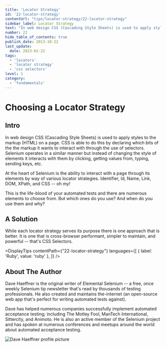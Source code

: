 ```yaml
---
title: 'Locator Strategy'
id: '22-locator-strategy'
contentUrl: "tips/locator-strategy/22-locator-strategy"
sidebar_label: Locator Strategy
text: "In web design CSS (Cascading Style Sheets) is used to apply styles to the markup (HTML) on a page. CSS is able to do this by declaring which bits of the the markup it wants to interact with through the use of selectors."
number: 22
hide_table_of_contents: true
publish_date: 2013-10-22
last_update:
  date: 2023-02-22
tags:
  - 'locators'
  - 'locator strategy'
  - 'css selectors'
level: 1
category:
  - 'fundamentals'
---
```


# Choosing a Locator Strategy

## Intro

In web design CSS (Cascading Style Sheets) is used to apply styles to the markup (HTML) on a page. CSS is able to do
this by declaring which bits of the the markup it wants to interact with through the use of selectors. Selenium
operates in a similar manner but instead of changing the style of elements it interacts with them by clicking,
getting values from, typing, sending keys, etc.

At the heart of Selenium is the ability to interact with a page through its elements by way of various locator
strategies. Identifier, Id, Name, Link, DOM, XPath, and CSS -- oh my!

This is the life-blood of your automated tests and there are numerous elements to choose from. But which ones do
you use? And when do you use them and why?

## A Solution

While each locator strategy serves its purpose there is one approach that is better. It is one that is
cross-browser performant, simpler to maintain, and powerful -- that's CSS Selectors.




<DisplayTips contentPath={"22-locator-strategy"} languages={[
    { label: 'Ruby', value: 'ruby' },
]} />


## About The Author

Dave Haeffner is the original writer of Elemental Selenium -- a free, once weekly Selenium tip newsletter that's read
by thousands of testing professionals. He also created and maintains the-internet (an open-source web app that's
perfect for writing automated tests against).

Dave has helped numerous companies successfully implement automated acceptance testing; including The Motley Fool,
ManTech International, Sittercity, and Animoto. He is also an active member of the Selenium project and has spoken
at numerous conferences and meetups around the world about automated acceptance testing.

![Dave Haeffner profile picture](/img/authors/dave-haeffner.jpeg#author-img 'a title')